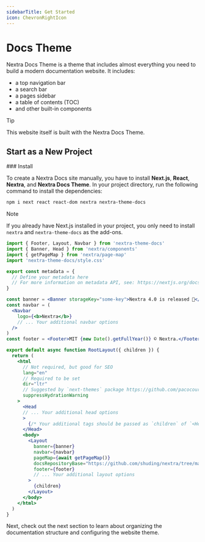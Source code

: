 ```yaml
---
sidebarTitle: Get Started
icon: ChevronRightIcon
---
```




# Docs Theme

Nextra Docs Theme is a theme that includes almost everything you need to build a
modern documentation website. It includes:

- a top navigation bar
- a search bar
- a pages sidebar
- a table of contents (TOC)
- and other built-in components

> [!TIP]
>
> This website itself is built with the Nextra Docs Theme.

## Start as a New Project

<Steps>
### Install

To create a Nextra Docs site manually, you have to install **Next.js**,
**React**, **Nextra**, and **Nextra Docs Theme**. In your project directory, run
the following command to install the dependencies:

```sh npm2yarn
npm i next react react-dom nextra nextra-theme-docs
```

> [!NOTE]
>
> If you already have Next.js installed in your project, you only need to
> install `nextra` and `nextra-theme-docs` as the add-ons.

<InstallNextraTheme />

```jsx filename="app/layout.jsx"
import { Footer, Layout, Navbar } from 'nextra-theme-docs'
import { Banner, Head } from 'nextra/components'
import { getPageMap } from 'nextra/page-map'
import 'nextra-theme-docs/style.css'

export const metadata = {
  // Define your metadata here
  // For more information on metadata API, see: https://nextjs.org/docs/app/building-your-application/optimizing/metadata
}

const banner = <Banner storageKey="some-key">Nextra 4.0 is released 🎉</Banner>
const navbar = (
  <Navbar
    logo={<b>Nextra</b>}
    // ... Your additional navbar options
  />
)
const footer = <Footer>MIT {new Date().getFullYear()} © Nextra.</Footer>

export default async function RootLayout({ children }) {
  return (
    <html
      // Not required, but good for SEO
      lang="en"
      // Required to be set
      dir="ltr"
      // Suggested by `next-themes` package https://github.com/pacocoursey/next-themes#with-app
      suppressHydrationWarning
    >
      <Head
      // ... Your additional head options
      >
        {/* Your additional tags should be passed as `children` of `<Head>` element */}
      </Head>
      <body>
        <Layout
          banner={banner}
          navbar={navbar}
          pageMap={await getPageMap()}
          docsRepositoryBase="https://github.com/shuding/nextra/tree/main/docs"
          footer={footer}
          // ... Your additional layout options
        >
          {children}
        </Layout>
      </body>
    </html>
  )
}
```

<ReadyToGo />

</Steps>

Next, check out the next section to learn about organizing the documentation
structure and configuring the website theme.
